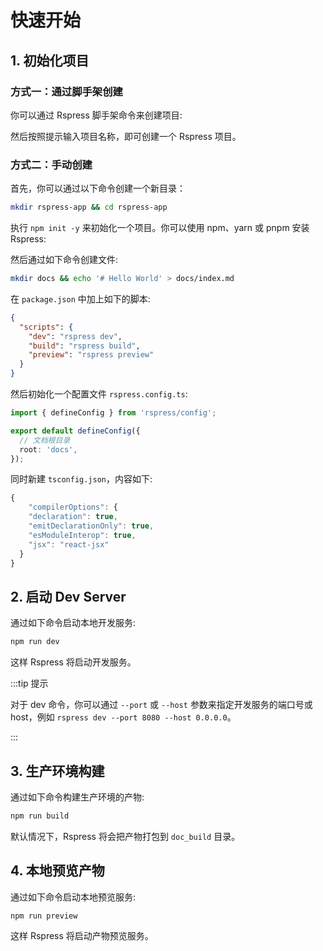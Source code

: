 # 快速开始


## 1. 初始化项目

### 方式一：通过脚手架创建

你可以通过 Rspress 脚手架命令来创建项目:

<PackageManagerTabs command="create rspress@latest" />

然后按照提示输入项目名称，即可创建一个 Rspress 项目。

### 方式二：手动创建

首先，你可以通过以下命令创建一个新目录：

```bash
mkdir rspress-app && cd rspress-app
```

执行 `npm init -y` 来初始化一个项目。你可以使用 npm、yarn 或 pnpm 安装 Rspress:

<PackageManagerTabs command="install rspress typescript ts-node -D" />

然后通过如下命令创建文件:

```bash
mkdir docs && echo '# Hello World' > docs/index.md
```

在 `package.json` 中加上如下的脚本:

```json
{
  "scripts": {
    "dev": "rspress dev",
    "build": "rspress build",
    "preview": "rspress preview"
  }
}
```

然后初始化一个配置文件 `rspress.config.ts`:

```ts title="rspress.config.ts"
import { defineConfig } from 'rspress/config';

export default defineConfig({
  // 文档根目录
  root: 'docs',
});
```

同时新建 `tsconfig.json`，内容如下:

```ts
{
    "compilerOptions": {
    "declaration": true,
    "emitDeclarationOnly": true,
    "esModuleInterop": true,
    "jsx": "react-jsx"
  }
}
```

## 2. 启动 Dev Server

通过如下命令启动本地开发服务:

```bash
npm run dev
```

这样 Rspress 将启动开发服务。

:::tip 提示

对于 dev 命令，你可以通过 `--port` 或 `--host` 参数来指定开发服务的端口号或 host，例如 `rspress dev --port 8080 --host 0.0.0.0`。

:::

## 3. 生产环境构建

通过如下命令构建生产环境的产物:

```bash
npm run build
```

默认情况下，Rspress 将会把产物打包到 `doc_build` 目录。

## 4. 本地预览产物

通过如下命令启动本地预览服务:

```bash
npm run preview
```

这样 Rspress 将启动产物预览服务。
